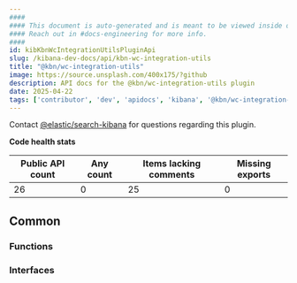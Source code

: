 ```yaml
---
####
#### This document is auto-generated and is meant to be viewed inside our experimental, new docs system.
#### Reach out in #docs-engineering for more info.
####
id: kibKbnWcIntegrationUtilsPluginApi
slug: /kibana-dev-docs/api/kbn-wc-integration-utils
title: "@kbn/wc-integration-utils"
image: https://source.unsplash.com/400x175/?github
description: API docs for the @kbn/wc-integration-utils plugin
date: 2025-04-22
tags: ['contributor', 'dev', 'apidocs', 'kibana', '@kbn/wc-integration-utils']
---
```




Contact [@elastic/search-kibana](https://github.com/orgs/elastic/teams/search-kibana) for questions regarding this plugin.

**Code health stats**

| Public API count  | Any count | Items lacking comments | Missing exports |
|-------------------|-----------|------------------------|-----------------|
| 26 | 0 | 25 | 0 |

## Common

### Functions
<DocDefinitionList data={kbnWcIntegrationUtilsObj.common.functions}/>

### Interfaces
<DocDefinitionList data={kbnWcIntegrationUtilsObj.common.interfaces}/>

